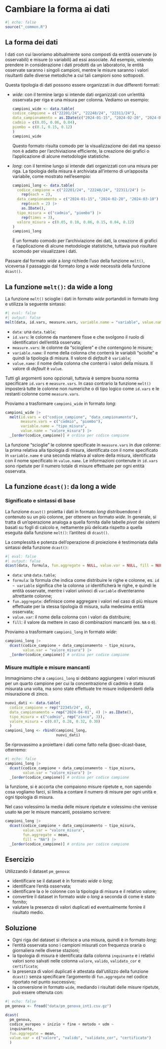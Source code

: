 # Cambiare la forma ai dati {#sec-reshape}

```r
#| echo: false
source("_common.R")
```

## La forma dei dati {#sec-shapes}

I dati con cui lavoriamo abitualmente sono composti da entità osservate (o osservabili) e misure (o variabili) ad essi associate. Ad esempio, volendo prendere in considerazione i dati prodotti da un laboratorio, le entità osservate saranno i singoli campioni, mentre le misure saranno i valori risultanti dalle diverse metodiche a cui tali campioni sono sottoposti.

Questa tipologia di dati possono essere organizzati in due differenti formati:

-   *wide*: con il termine largo si intende dati organizzati con un'entità osservata per riga e una misura per colonna. Vediamo un esempio:

    ```r
    campioni_wide <- data.table(
    codice_campione = c("22201/24", "22248/24", "22311/24"),
    data_campionamento = as.IDate(c("2024-01-15", "2024-02-20", "2024-03-10")),
    cadmio = c(0.05, 0.06, 0.04),
    piombo = c(0.1, 0.15, 0.12)
    )
    campioni_wide
    ```

    Questo formato risulta comodo per la visualizzazione dei dati ma spesso non è adatto per l'archiviazione efficiente, la creazione dei grafici o l'applicazione di alcune metodologie statistiche.

-   *long*: con il termine lungo si intende dati organizzati con una misura per riga. La tipologia della misura è archiviata all'interno di un'apposita variabile, come mostrato nell'esempio:

    ```r
    campioni_long <- data.table(
      codice_campione = c("22201/24", "22248/24", "22311/24") |> 
        rep(each = 2),
      data_campionamento = c("2024-01-15", "2024-02-20", "2024-03-10") |> 
        rep(each = 2) |> 
        as.IDate(),
      tipo_misura = c("cadmio", "piombo") |> 
        rep(times = 3),
      valore_misura = c(0.05, 0.10, 0.06, 0.15, 0.04, 0.12)
    )
    campioni_long
    ```

    È un formato comodo per l'archiviazione dei dati, la creazione di grafici e l'applicazione di alcune metodologie statistiche, tuttavia può risultare scomodo per visualizzare i dati.

Passare dal formato *wide* a *long* richiede l'uso della funzione `melt()`, viceversa il passaggio dal formato *long* a *wide* necessità della funzione `dcast()`.

## La funzione `melt()`: da wide a long

La funzione `melt()` scioglie i dati in formato *wide* portandoli in formato *long* e utilizza la seguente sintassi:

```r
#| eval: false
#| output: false
melt(data, id.vars, measure.vars, variable.name = "variable", value.name = "value")
```

-   `data`: una `data.table`;
-   `id.vars`: le colonne da mantenere fisse e che svolgono il ruolo di identificatori dell'entità osservata;
-   `measure.vars`: le colonne da "sciogliere" e che contengono le misure;
-   `variable.name`: il nome della colonna che conterrà le variabili "sciolte" e quindi la tipologia di misura. Il valore di *default* è `variable`;
-   `value.name`: il nome della colonna che conterrà i valori della misura. Il valore di *default* è `value`.

Tutti gli argomenti sono opzionali, tuttavia è sempre buona norma specificare `id.vars` e `measure.vars`. In caso contrario la funzione `melt()` imposterà tutte le colonne non numeriche o di tipo logico come `id.vars` e le restanti colonne come `measure.vars`. 

Proviamo a trasformare `campioni_wide` in formato *long*:

```r
campioni_wide |> 
  melt(id.vars = c("codice_campione", "data_campionamento"),
       measure.vars = c("cadmio", "piombo"),
       variable.name = "tipo_misura",
       value.name = "valore_misura") |> 
  _[order(codice_campione)] # ordina per codice campione
```

La funzione "scioglie" le colonne specificate in `measure.vars` in due colonne: la prima relativa alla tipologia di misura, identificata con il nome specificato in `variable.name` e una seconda relativa al valore della misura, identificata con il nome specificato in `value.name`. Le informazioni contenute in `id.vars` sono ripetute per il numero totale di misure effettuate per ogni entità osservata.

## La funzione `dcast()`: da long a wide

### Significato e sintassi di base {#sec-dcast-base}

La funzione `dcast()` proietta i dati in formato *long* distribuendone il contenuto su un più colonne, per ottenere un formato *wide*. In generale, si tratta di un'operazione analoga a quella fornita dalle tabelle *pivot* dei sistemi basati su fogli di calcolo e, nettamente più delicata rispetto a quella eseguita dalla funzione `melt()`: l'antitesi di `dcast()`.

La complessità e potenza dell'operazione di proiezione è testimoniata dalla sintassi della funzione `dcast()`:

```r
#| eval: false
#| output: false
dcast(data, formula, fun.aggregate = NULL, value.var = NULL, fill = NULL)
```

- `data`: una `data.table`;
- `formula`: la formula che indica come distribuire le righe e colonne, es. `id ~ variable` significa che la colonna `id` identificherà le righe, e quindi le entità osservate, mentre i valori univoci di `variable` diventeranno altrettante colonne;
- `fun.aggregate`: definisce come aggregare i valori nel caso di più misure effettuate per la stessa tipologia di misura, sulla medesima entità osservata; 
- `value.var`: il nome della colonna con i valori da distribuire;
- `fill`: il valore da mettere in caso di combinazioni mancanti (es. `NA` o `0`).

Proviamo a trasformare `campioni_long` in formato *wide*:

```r
campioni_long |> 
  dcast(codice_campione + data_campionamento ~ tipo_misura,
        value.var = "valore_misura") |>
  _[order(codice_campione)] # ordina per codice campione
```

### Misure multiple e misure mancanti

Immaginiamo che a `campioni_long` si debbano aggiungere i valori misurati per un quarto campione per cui la concentrazione di cadmio è stata misurata una volta, ma sono state effettuate tre misure indipendenti della misurazione di zinco.

```r
nuovi_dati <- data.table(
  codice_campione = rep("22345/24", 4),
  data_campionamento = rep("2024-04-01", 4) |> as.IDate(),
  tipo_misura = c("cadmio", rep("zinco", 3)),
  valore_misura = c(0.07, 0.28, 0.32, 0.30)
  )
campioni_long <- rbind(campioni_long,
                       nuovi_dati)
```

Se riprovassimo a proiettare i dati come fatto nella @sec-dcast-base, otterremo:
```r
#| echo: false
campioni_long |> 
  dcast(codice_campione + data_campionamento ~ tipo_misura,
        value.var = "valore_misura") |>
  _[order(codice_campione)] # ordina per codice campione
```

la funzione, si è accorta che compaiono misure ripetute e, non sapendo cosa vogliamo farci, si limita a contare il numero di misure per ogni unità e ogni tipologia di misura.

Nel caso volessimo la media delle misure ripetute e volessimo che venisse usato `NA` per le misure mancanti, possiamo scrivere:
```r
campioni_long |> 
  dcast(codice_campione + data_campionamento ~ tipo_misura,
        value.var = "valore_misura",
        fun.aggregate = mean,
        fill = "NA") |>
  _[order(codice_campione)] # ordina per codice campione
```

:::: {.panel-tabset}

## Esercizio

Utilizzando il dataset `pm_genova`:

- identificare se il dataset è in formato *wide* o *long*;
- identificare l'enità osservata;
- identificare la o le colonne con la tipologia di misura e il relativo valore;
- convertire il dataset in formato *wide* o *long* a seconda di come è stato fornito;
- valutare la presenza di valori duplicati ed eventualmente fornire il risultato medio.


## Soluzione

- Ogni riga del dataset si riferisce a una misura, quindi è in formato *long*;
- l'entità osservata sono i campioni misurati con frequenza oraria o giornaliera nelle diverse stazioni;
- la tipologia di misura è identificata dalla colonna `inquinante` e i relativi valori sono salvati nelle colonna `valore`, `valido`, `validato_cor` e `certificato`;
- la presenza di valori duplicati è attestata dall'utilizzo della funzione `dcast()` senza specificare l'argomento di `fun.aggregate` nel codice riportato nel punto successivo;
- la conversione in formato `wide`, mediando i risultati delle misure ripetute, può essere ottenuta con:

```r
#| echo: false
pm_genova <- fread("data/pm_genova_int1.csv.gz")
```


```r
dcast(
  pm_genova,
  codice_europeo + inizio + fine + metodo + udm ~ 
  inquinante,
  fun.aggregate = mean,
  value.var = c("valore", "valido", "validato_cor", "certificato")
  )
```
::::
